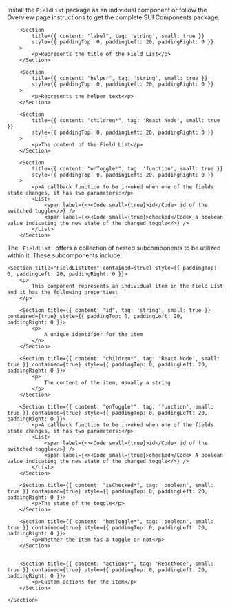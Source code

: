 
<Section
	title="Installation"
	contained={true}
	style={{ paddingTop: 20, paddingBottom: 0 }}
>
	<p>
		Install the <Code small={true}>FieldList</Code> package as an individual
		component or follow the Overview page instructions to get the complete SUI
		Components package.
	</p>
</Section>

<Section title="Props" border={true}>

    	<Section
    		title={{ content: "label", tag: 'string', small: true }}
    		style={{ paddingTop: 0, paddingLeft: 20, paddingRight: 0 }}
    	>
    		<p>Represents the title of the Field List</p>
    	</Section>

    	<Section
    		title={{ content: "helper", tag: 'string', small: true }}
    		style={{ paddingTop: 0, paddingLeft: 20, paddingRight: 0 }}
    	>
    		<p>Represents the helper text</p>
    	</Section>

    	<Section
    		title={{ content: "children*", tag: 'React Node', small: true }}
    		style={{ paddingTop: 0, paddingLeft: 20, paddingRight: 0 }}
    	>
    		<p>The content of the Field List</p>
    	</Section>

    	<Section
    		title={{ content: "onToggle*", tag: 'function', small: true }}
    		style={{ paddingTop: 0, paddingLeft: 20, paddingRight: 0 }}
    	>
    		<p>A callback function to be invoked when one of the fields state changes, it has two parameters:</p>
    		<List>
    			<span label={<><Code small={true}>id</Code> id of the switched toggle</>} />
    			<span label={<><Code small={true}>checked</Code> a boolean value indicating the new state of the changed toggle</>} />
    		</List>
    	</Section>

</Section>

<Section
	title="Sub Components"
	contained={true}
	style={{ paddingTop: 30, paddingBottom: 0 }}
>
		<p>The <Code small={true}> FieldList </Code> offers a collection of nested subcomponents to be utilized within it. These subcomponents include:</p>

    <Section title="FieldListItem" contained={true} style={{ paddingTop: 0, paddingLeft: 20, paddingRight: 0 }}>
    	<p>
    		This component represents an individual item in the Field List and it has the following properties:
    	</p>

    	<Section title={{ content: "id", tag: 'string', small: true }} contained={true} style={{ paddingTop: 0, paddingLeft: 20, paddingRight: 0 }}>
    		<p>
    			A unique identifier for the item
    		</p>
    	</Section>

    	<Section title={{ content: "children*", tag: 'React Node', small: true }} contained={true} style={{ paddingTop: 0, paddingLeft: 20, paddingRight: 0 }}>
    		<p>
    			The content of the item, usually a string
    		</p>
    	</Section>

    	<Section title={{ content: "onToggle*", tag: 'function', small: true }} contained={true} style={{ paddingTop: 0, paddingLeft: 20, paddingRight: 0 }}>
    		<p>A callback function to be invoked when one of the fields state changes, it has two parameters:</p>
    		<List>
    			<span label={<><Code small={true}>id</Code> id of the switched toggle</>} />
    			<span label={<><Code small={true}>checked</Code> A boolean value indicating the new state of the changed toggle</>} />
    		</List>
    	</Section>

    	<Section title={{ content: "isChecked*", tag: 'boolean', small: true }} contained={true} style={{ paddingTop: 0, paddingLeft: 20, paddingRight: 0 }}>
    		<p>The state of the toggle</p>
    	</Section>
		
		<Section title={{ content: "hasToggle*", tag: 'boolean', small: true }} contained={true} style={{ paddingTop: 0, paddingLeft: 20, paddingRight: 0 }}>
    		<p>Whether the item has a toggle or not</p>
    	</Section>


		<Section title={{ content: "actions*", tag: 'ReactNode', small: true }} contained={true} style={{ paddingTop: 0, paddingLeft: 20, paddingRight: 0 }}>
    		<p>Custom actions for the item</p>
    	</Section>

    </Section>

</Section>
